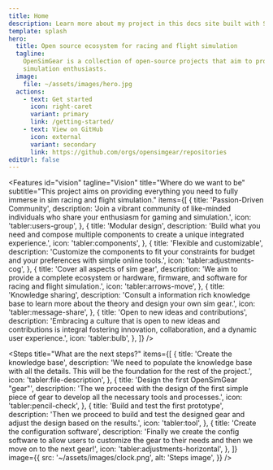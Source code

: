 ```yaml
---
title: Home
description: Learn more about my project in this docs site built with Starlight.
template: splash
hero:
  title: Open source ecosystem for racing and flight simulation
  tagline:
    OpenSimGear is a collection of open-source projects that aim to provide a complete ecosystem for racing and flight
    simulation enthusiasts.
  image:
    file: ~/assets/images/hero.jpg
  actions:
    - text: Get started
      icon: right-caret
      variant: primary
      link: /getting-started/
    - text: View on GitHub
      icon: external
      variant: secondary
      link: https://github.com/orgs/opensimgear/repositories
editUrl: false
---
```



<Features
  id="vision"
  tagline="Vision"
  title="Where do we want to be"
  subtitle="This project aims on providing everything you need to fully immerse in sim racing and flight simulation."
  items={[
    {
      title: 'Passion-Driven Community',
      description:
        'Join a vibrant community of like-minded individuals who share your enthusiasm for gaming and simulation.',
      icon: 'tabler:users-group',
    },
    {
      title: 'Modular design',
      description: 'Build what you need and compose multiple components to create a unique integrated experience.',
      icon: 'tabler:components',
    },
    {
      title: 'Flexible and customizable',
      description:
        'Customize the components to fit your constraints for budget and your preferences with simple online tools.',
      icon: 'tabler:adjustments-cog',
    },
    {
      title: 'Cover all aspects of sim gear',
      description:
        'We aim to provide a complete ecosystem or hardware, firmware, and software for racing and flight simulation.',
      icon: 'tabler:arrows-move',
    },
    {
      title: 'Knowledge sharing',
      description:
        'Consult a information rich knowledge base to learn more about the theory and design your own sim gear.',
      icon: 'tabler:message-share',
    },
    {
      title: 'Open to new ideas and contributions',
      description:
        'Embracing a culture that is open to new ideas and contributions is integral fostering innovation, collaboration, and a dynamic user experience.',
      icon: 'tabler:bulb',
    },
  ]}
/>

<Steps
  title="What are the next steps?"
  items={[
    {
      title: 'Create the knowledge base',
      description:
        'We need to populate the knowledge base with all the details. This will be the foundation for the rest of the project.',
      icon: 'tabler:file-description',
    },
    {
      title: 'Design the first OpenSimGear "gear"',
      description:
        'The we proceed with the design of the first simple piece of gear to develop all the necessary tools and processes.',
      icon: 'tabler:pencil-check',
    },
    {
      title: 'Build and test the first prototype',
      description: 'Then we proceed to build and test the designed gear and adjust the design based on the results.',
      icon: 'tabler:tool',
    },
    {
      title: 'Create the configuration software',
      description:
        'Finally we create the config software to allow users to customize the gear to their needs and then we move on to the next gear!',
      icon: 'tabler:adjustments-horizontal',
    },
  ]}
  image={{
    src: '~/assets/images/clock.png',
    alt: 'Steps image',
  }}
/>

<HomeFooter />
